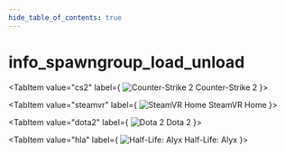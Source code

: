 ```yaml
---
hide_table_of_contents: true
---
```


<!---
!!!!!!
THIS PAGE IS AUTOGENERATED FROM GAME FGD DEFINITIONS!
DO NOT EDIT MANUALLY!
!!!!!!

In order to make edits, you can make an annotation file in /fgd_dump_overrides
-->


# info_spawngroup_load_unload



<Tabs queryString="game">
    
<TabItem value="cs2" label={
    <span>
        <img src={cs2Icon} alt="Counter-Strike 2" className="tab-icon" />
        Counter-Strike 2
    </span>
    }>
    <CS2Page />
</TabItem>

<TabItem value="steamvr" label={
    <span>
        <img src={steamvrIcon} alt="SteamVR Home" className="tab-icon" />
        SteamVR Home
    </span>
    }>
    <STEAMVRPage />
</TabItem>

<TabItem value="dota2" label={
    <span>
        <img src={dota2Icon} alt="Dota 2" className="tab-icon" />
        Dota 2
    </span>
    }>
    <DOTA2Page />
</TabItem>

<TabItem value="hla" label={
    <span>
        <img src={hlaIcon} alt="Half-Life: Alyx" className="tab-icon" />
        Half-Life: Alyx
    </span>
    }>
    <HLAPage />
</TabItem>

</Tabs>
